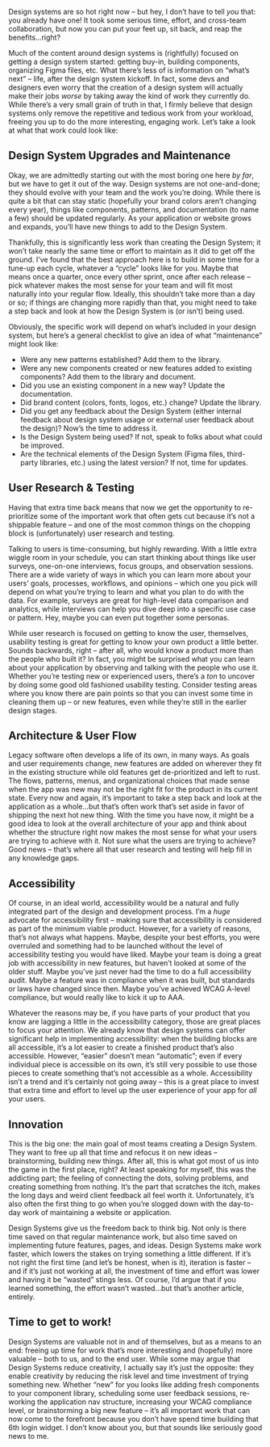 Design systems are so hot right now – but hey, I don’t have to tell *you* that: you already have one! It took some serious time, effort, and cross-team collaboration, but now you can put your feet up, sit back, and reap the benefits…right? 

Much of the content around design systems is (rightfully) focused on getting a design system started: getting buy-in, building components, organizing Figma files, etc. What there’s less of is information on “what’s next” – life, after the design system kickoff. In fact, some devs and designers even worry that the creation of a design system will actually make their jobs *worse* by taking away the kind of work they currently do. While there’s a very small grain of truth in that, I firmly believe that design systems only remove the repetitive and tedious work from your workload, freeing you up to do the more interesting, engaging work. Let’s take a look at what that work could look like: 

## Design System Upgrades and Maintenance

Okay, we are admittedly starting out with the most boring one here *by far*, but we have to get it out of the way. Design systems are not one-and-done; they should evolve with your team and the work you’re doing. While there is quite a bit that can stay static (hopefully your brand colors aren’t changing every year), things like components, patterns, and documentation (to name a few) should be updated regularly. As your application or website grows and expands, you’ll have new things to add to the Design System. 

Thankfully, this is significantly less work than creating the Design System; it won’t take nearly the same time or effort to maintain as it did to get off the ground. I’ve found that the best approach here is to build in some time for a tune-up each cycle, whatever a “cycle” looks like for you. Maybe that means once a quarter, once every other sprint, once after each release – pick whatever makes the most sense for your team and will fit most naturally into your regular flow. Ideally, this shouldn’t take more than a day or so; if things are changing more rapidly than that, you might need to take a step back and look at how the Design System is (or isn’t) being used. 

Obviously, the specific work will depend on what’s included in your design system, but here’s a general checklist to give an idea of what “maintenance” might look like: 

- Were any new patterns established? Add them to the library.
- Were any new components created or new features added to existing components? Add them to the library and document.
- Did you use an existing component in a new way? Update the documentation.
- Did brand content (colors, fonts, logos, etc.) change? Update the library.
- Did you get any feedback about the Design System (either internal feedback about design system usage or external user feedback about the design)? Now’s the time to address it.
- Is the Design System being used? If not, speak to folks about what could be improved.
- Are the technical elements of the Design System (Figma files, third-party libraries, etc.) using the latest version? If not, time for updates.

## User Research & Testing

Having that extra time back means that now we get the opportunity to re-prioritize some of the important work that often gets cut because it’s not a shippable feature – and one of the most common things on the chopping block is (unfortunately) user research and testing. 

Talking to users is time-consuming, but highly rewarding. With a little extra wiggle room in your schedule, you can start thinking about things like user surveys, one-on-one interviews, focus groups, and observation sessions. There are a wide variety of ways in which you can learn more about your users’ goals, processes, workflows, and opinions – which one you pick will depend on what you’re trying to learn and what you plan to do with the data. For example, surveys are great for high-level data comparison and analytics, while interviews can help you dive deep into a specific use case or pattern. Hey, maybe you can even put together some personas. 

While user research is focused on getting to know the user, themselves, usability testing is great for getting to know your own product a little better. Sounds backwards, right – after all, who would know a product more than the people who built it? In fact, you might be surprised what you can learn about your application by observing and talking with the people who use it. Whether you’re testing new or experienced users, there’s a *ton* to uncover by doing some good old fashioned usability testing. Consider testing areas where you know there are pain points so that you can invest some time in cleaning them up – or new features, even while they’re still in the earlier design stages. 

## Architecture & User Flow

Legacy software often develops a life of its own, in many ways. As goals and user requirements change, new features are added on wherever they fit in the existing structure while old features get de-prioritized and left to rust. The flows, patterns, menus, and organizational choices that made sense when the app was new may not be the right fit for the product in its current state. Every now and again, it’s important to take a step back and look at the application as a whole…but that’s often work that’s set aside in favor of shipping the next hot new thing. With the time you have now, it might be a good idea to look at the overall architecture of your app and think about whether the structure right now makes the most sense for what your users are trying to achieve with it. Not sure what the users are trying to achieve? Good news – that’s where all that user research and testing will help fill in any knowledge gaps. 

## Accessibility

Of course, in an ideal world, accessibility would be a natural and fully integrated part of the design and development process. I’m a *huge* advocate for accessibility first – making sure that accessibility is considered as part of the minimum viable product. However, for a variety of reasons, that’s not always what happens. Maybe, despite your best efforts, you were overruled and something had to be launched without the level of accessibility testing you would have liked. Maybe your team is doing a great job with accessibility in new features, but haven’t looked at some of the older stuff. Maybe you’ve just never had the time to do a full accessibility audit. Maybe a feature was in compliance when it was built, but standards or laws have changed since then. Maybe you’ve achieved WCAG A-level compliance, but would really like to kick it up to AAA. 

Whatever the reasons may be, if you have parts of your product that you know are lagging a little in the accessibility category, those are great places to focus your attention. We already know that design systems can offer significant help in implementing accessibility: when the building blocks are all accessible, it’s a lot easier to create a finished product that’s also accessible. However, “easier” doesn’t mean “automatic”; even if every individual piece is accessible on its own, it’s still very possible to use those pieces to create something that’s not accessible as a whole. Accessibility isn’t a trend and it’s certainly not going away – this is a great place to invest that extra time and effort to level up the user experience of your app for *all* your users. 

## Innovation

This is the big one: the main goal of most teams creating a Design System. They want to free up all that time and refocus it on new ideas – brainstorming, building new things. After all, this is what got most of us into the game in the first place, right? At least speaking for myself, this was the addicting part; the feeling of connecting the dots, solving problems, and creating something from nothing. It’s the part that scratches the itch, makes the long days and weird client feedback all feel worth it. Unfortunately, it’s also often the first thing to go when you’re slogged down with the day-to-day work of maintaining a website or application. 

Design Systems give us the freedom back to think big. Not only is there time saved on that regular maintenance work, but also time saved on implementing future features, pages, and ideas. Design Systems make work faster, which lowers the stakes on trying something a little different. If it’s not right the first time (and let’s be honest, when is it), iteration is faster – and if it’s just not working at all, the investment of time and effort was lower and having it be “wasted” stings less. Of course, I’d argue that if you learned something, the effort wasn’t wasted…but that’s another article, entirely. 

## Time to get to work!

Design Systems are valuable not in and of themselves, but as a means to an end: freeing up time for work that’s more interesting and (hopefully) more valuable – both to us, and to the end user. While some may argue that Design Systems reduce creativity, I actually say it’s just the opposite: they enable creativity by reducing the risk level and time investment of trying something new. Whether “new” for you looks like adding fresh components to your component library, scheduling some user feedback sessions, re-working the application nav structure, increasing your WCAG compliance level, or brainstorming a big new feature – it’s all important work that can now come to the forefront because you don’t have spend time building that 6th login widget. I don’t know about you, but that sounds like seriously good news to me.